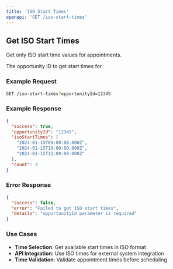 ```yaml
---
title: 'ISO Start Times'
openapi: 'GET /iso-start-times'
---
```


## Get ISO Start Times

Get only ISO start time values for appointments.

<ParamField path="query" type="string" name="opportunityId" required>
  The opportunity ID to get start times for
</ParamField>

### Example Request

```bash
GET /iso-start-times?opportunityId=12345
```

### Example Response

```json
{
  "success": true,
  "opportunityId": "12345",
  "isoStartTimes": [
    "2024-01-15T09:00:00.000Z",
    "2024-01-15T10:00:00.000Z",
    "2024-01-15T11:00:00.000Z"
  ],
  "count": 3
}
```

### Error Response

```json
{
  "success": false,
  "error": "Failed to get ISO start times",
  "details": "opportunityId parameter is required"
}
```

### Use Cases

- **Time Selection**: Get available start times in ISO format
- **API Integration**: Use ISO times for external system integration
- **Time Validation**: Validate appointment times before scheduling

